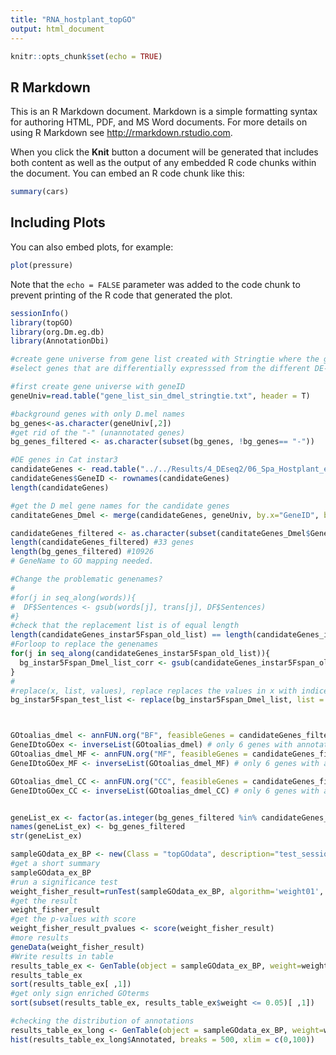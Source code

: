 ```yaml
---
title: "RNA_hostplant_topGO"
output: html_document
---
```


```r
knitr::opts_chunk$set(echo = TRUE)
```

## R Markdown

This is an R Markdown document. Markdown is a simple formatting syntax for authoring HTML, PDF, and MS Word documents. For more details on using R Markdown see <http://rmarkdown.rstudio.com>.

When you click the **Knit** button a document will be generated that includes both content as well as the output of any embedded R code chunks within the document. You can embed an R code chunk like this:

```r
summary(cars)
```

## Including Plots

You can also embed plots, for example:

```r
plot(pressure)
```

Note that the `echo = FALSE` parameter was added to the code chunk to prevent printing of the R code that generated the plot.

```r
sessionInfo()
library(topGO)
library(org.Dm.eg.db)
library(AnnotationDbi)

#create gene universe from gene list created with Stringtie where the gene names in orthologos to D. melanogaster is included. 
#select genes that are differentially expresssed from the different DE-datasets 

#first create gene universe with geneID 
geneUniv=read.table("gene_list_sin_dmel_stringtie.txt", header = T)

#background genes with only D.mel names
bg_genes<-as.character(geneUniv[,2])
#get rid of the "-" (unannotated genes) 
bg_genes_filtered <- as.character(subset(bg_genes, !bg_genes== "-"))

#DE genes in Cat instar3
candidateGenes <- read.table("../../Results/4_DEseq2/06_Spa_Hostplant_effect/Filtered_base_Mean_10_LFC_1.0_P0.05_Instar3_Spa_Host.txt", header = T)
candidateGenes$GeneID <- rownames(candidateGenes)
length(candidateGenes)

#get the D mel gene names for the candidate genes
canditateGenes_Dmel <- merge(candidateGenes, geneUniv, by.x="GeneID", by.y="GeneID")

candidateGenes_filtered <- as.character(subset(canditateGenes_Dmel$GeneName, !canditateGenes_Dmel$GeneName=="-"))
length(candidateGenes_filtered) #33 genes
length(bg_genes_filtered) #10926
# GeneName to GO mapping needed. 

#Change the problematic genenames?
#
#for(j in seq_along(words)){
#  DF$Sentences <- gsub(words[j], trans[j], DF$Sentences)
#}
#check that the replacement list is of equal length
length(candidateGenes_instar5Fspan_old_list) == length(candidateGenes_instar5Fspan_Dmel_new_list)
#Forloop to replace the genenames
for(j in seq_along(candidateGenes_instar5Fspan_old_list)){
  bg_instar5Fspan_Dmel_list_corr <- gsub(candidateGenes_instar5Fspan_old_list[j], candidateGenes_instar5Fspan_Dmel_new_list[j], bg_instar5Fspan_Dmel_list)
}
#
#replace(x, list, values), replace replaces the values in x with indices given in list by those given in values
bg_instar5Fspan_test_list <- replace(bg_instar5Fspan_Dmel_list, list = candidateGenes_instar5Fspan_old_list, candidateGenes_instar5Fspan_Dmel_new_list)



GOtoalias_dmel <- annFUN.org("BF", feasibleGenes = candidateGenes_filtered, mapping = "org.Dm.eg.db", ID = "Alias")
GeneIDtoGOex <- inverseList(GOtoalias_dmel) # only 6 genes with annotations
GOtoalias_dmel_MF <- annFUN.org("MF", feasibleGenes = candidateGenes_filtered, mapping = "org.Dm.eg.db", ID = "Alias")
GeneIDtoGOex_MF <- inverseList(GOtoalias_dmel_MF) # only 6 genes with annotations

GOtoalias_dmel_CC <- annFUN.org("CC", feasibleGenes = candidateGenes_filtered, mapping = "org.Dm.eg.db", ID = "Alias")
GeneIDtoGOex_CC <- inverseList(GOtoalias_dmel_CC) # only 6 genes with annotations


geneList_ex <- factor(as.integer(bg_genes_filtered %in% candidateGenes_filtered))
names(geneList_ex) <- bg_genes_filtered
str(geneList_ex)

sampleGOdata_ex_BP <- new(Class = "topGOdata", description="test_session", ontology="BP", allGenes=geneList_ex, annot=annFUN.org, mapping = "org.Dm.eg.db", ID = "Alias")
#get a short summary
sampleGOdata_ex_BP
#run a significance test
weight_fisher_result=runTest(sampleGOdata_ex_BP, algorithm='weight01', statistic='fisher')
#get the result
weight_fisher_result
#get the p-values with score
weight_fisher_result_pvalues <- score(weight_fisher_result)
#more results
geneData(weight_fisher_result)
#Write results in table
results_table_ex <- GenTable(object = sampleGOdata_ex_BP, weight=weight_fisher_result, orderBy="weight", topNodes=20)
results_table_ex
sort(results_table_ex[ ,1])
#get only sign enriched GOterms
sort(subset(results_table_ex, results_table_ex$weight <= 0.05)[ ,1])

#checking the distribution of annotations
results_table_ex_long <- GenTable(object = sampleGOdata_ex_BP, weight=weight_fisher_result, orderBy="weight", topNodes=1000)
hist(results_table_ex_long$Annotated, breaks = 500, xlim = c(0,100))
```

